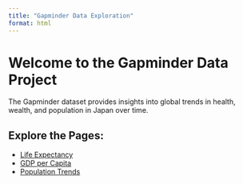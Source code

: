 ```yaml
---
title: "Gapminder Data Exploration"
format: html
---
```


# Welcome to the Gapminder Data Project

The Gapminder dataset provides insights into global trends in health, wealth, and population in Japan over time.

## Explore the Pages:

- [Life Expectancy](life_expectancy.qmd)
- [GDP per Capita](gdp_per_capita.qmd)
- [Population Trends](population.qmd)
